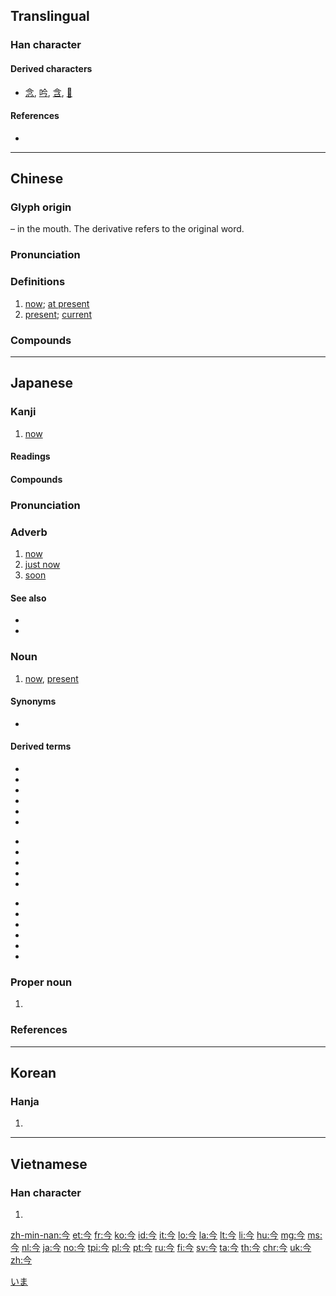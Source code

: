 {{character info/new}}
==Translingual==
{{stroke order|type=bw}}

===Han character===
{{Han char|rn=9|rad=人|as=02|sn=4|four=80207|canj=OIN|ids=}}

====Derived characters====
* [[念]], [[吟]], [[含]], [[𠍐]]

====References====
* {{Han ref|kx=0091.180|dkj=00358|dj=0194.030|hdz=10105.050|uh=4ECA|ud=20170|bh=A4B5|bd=42165}}

----

==Chinese==
{{zh-forms}}

===Glyph origin===
{{Han etyl}}
{{liushu|i}} – in the mouth. The derivative {{och-l|含}} refers to the original word.

===Pronunciation===
{{zh-pron
|m=jīn
|c=gam1
|h=pfs=kîm
|md=gĭng
|mn=kim/kin/taⁿ
|mn_note=kim - literary; kin - colloquial; taⁿ - semantic (also written as {{zh-l|旦}} or {{zh-l|當}})
|w=1jin
|mc=y
|oc=y
|cat=n,adv
}}

===Definitions===
{{zh-hanzi}}

# [[now]]; [[at present]]
# [[present]]; [[current]]

===Compounds===
{{zh-der|今天|今日|今年|今旦|不今不古|乃今|事到如今|于今|亙古亙今|今上|今不如昔|今世|今世說|今人|今來|今來古往|今兒|今兒個|今古奇觀|今古學派|今夕|今夕何夕|今夜|今後|今愁古恨|今文|今文家|今文尚書|今文經|今昔|今昔之感|今是昨非|今晚|今朝|今生|今生今世|今番|今茲|今草|今譯|今隸|今雨|今非昔比|今音|今韻|今體詩|以古方今|以古非今|來今|借古諷今|傍今|傳譽古今|其今|冠絕古今|博古知今|博古通今|博覽古今|即今|厚今薄古|厚古薄今|及今|古今|古今中外|古今兒|古今小說|古今少有|古今注|古今絕色|古往今來|古為今用|只今|如今|如今晚兒|尊古卑今|居今稽古|往古來今|從今以後|從古至今|感今懷昔|指古摘今|援古證今|撫今追昔|攀今吊古|攀今攬古|攀今比昔|攀今覽古|方今|於今|昨非今是|是古非今|時今|暨今|格古通今|泥古非今|洞鑒古今|演古勸今|為今之計|現今|當今|當今無輩|目今|知今博古|知古今兒|知往鑒今|空古絕今|競今疏古|而今|而今而後|自今|至今|茹古涵今|說今道古|說古談今|談今論古|談古說今|談古論今|論今說古|講古論今|貫穿今古|貴古賤今|貽範古今|超今冠古|超今絕古|超今越古|越古超今|迄今|透古通今|通今博古|通古博今|酌古御今|鑑古推今|隆古賤今|震古鑠今|非昔是今|頌古非今}}

----

==Japanese==

===Kanji===
{{ja-kanji|grade=2|rs=人02}}

# [[now]]

====Readings====
{{ja-readings
|goon=[[こん]] (kon)
|kanon=[[きん]] (kin)
|kun=[[いま]] (ima)
|nanori=[[な]] (na)}}

====Compounds====
{{der5
| {{ja-l|今頃}}
| {{ja-l|今時}}
| {{ja-l|今迄}}
| {{ja-l|今際}}
| {{ja-l|今一度}}
| {{ja-l|今夏}}
| {{ja-l|今回}}
| {{ja-l|今期}}
| {{ja-l|今暁}}
| {{ja-l|今月}}
| {{ja-l|今古}}
| {{ja-l|今後}}
| {{ja-l|今更}}
| {{ja-l|今国会}}
| {{ja-l|今々}}, {{ja-l|今今}}
| {{ja-l|今次}}
| {{ja-l|今秋}}
| {{ja-l|今週}}
| {{ja-l|今出来}}
| {{ja-l|今春}}
| {{ja-l|今宵}}
| {{ja-l|今尚}}
| {{ja-l|今上}}
| {{ja-l|今人}}
| {{ja-l|今世界}}
| {{ja-l|今世紀}}
| {{ja-l|今是昨非}}
| {{ja-l|今生}}
| {{ja-l|今昔}}
| {{ja-l|今川焼}}
| {{ja-l|今朝}}
| {{ja-l|今程}}
| {{ja-l|今度}}
| {{ja-l|今冬}}
| {{ja-l|今道心}}
| {{ja-l|今日|きょう|kyō}}: [[today]]
| {{ja-l|今年}}
| {{ja-l|今般}}
| {{ja-l|今晩}}
| {{ja-l|今風}}
| {{ja-l|今方}}
| {{ja-l|今明日}}
| {{ja-l|今夜}}
| {{ja-l|今夕}}
| {{ja-l|今様}}
}}

{{ja-kanjitab|いま|yomi=k}}

===Pronunciation===
{{ja-pron|yomi=k|いま|acc=1|acc_ref=DJR,NHK}}

===Adverb===
{{ja-pos|adverb|いま}}

# [[now]]
# [[just now]]
# [[soon]]

====See also====
* {{ja-r|すぐ}}
* {{ja-r|すぐ に}}

===Noun===
{{ja-noun|いま}}

# [[now]], [[present]]

====Synonyms====
* {{ja-r|現在|げんざい}}

====Derived terms====
{{der-top3}}
* {{l|ja|今が今まで}}
* {{l|ja|今ごろ}}
* {{l|ja|今し方}}
* {{l|ja|今では}}
* {{l|ja|今どき}}
* {{l|ja|今の所}}
{{der-mid3}}
* {{l|ja|今まで}}
* {{l|ja|今めかしい}}
* {{l|ja|今めかす}}
* {{l|ja|今もって}}
* {{l|ja|今や}}
{{der-mid3}}
* {{l|ja|今や遅しと}}
* {{l|ja|今一つ}}
* {{l|ja|今少し}}
* {{l|ja|今思うと}}
* {{l|ja|今直ぐ}}
* {{ja-r|中今|なかいま|the [[present]], as a [[privileged]] [[moment]] in [[eternity]]}}
{{der-bottom}}

===Proper noun===
{{ja-pos|proper|こん}}

# {{surname|sort=こん|lang=ja}}

===References===
<references/>

[[Category:Japanese basic words|いま]]

----

==Korean==

===Hanja===
{{ko-hanja|hangeul=금|eumhun=이제|rv=geum|mr=kŭm}}

# {{defn|lang=ko|sort=人02}}

----

==Vietnamese==

===Han character===
{{vi-hantu|[[kim]]|rs=人02}}

# {{defn|lang=vi|sort=人02}}

[[zh-min-nan:今]]
[[et:今]]
[[fr:今]]
[[ko:今]]
[[id:今]]
[[it:今]]
[[lo:今]]
[[la:今]]
[[lt:今]]
[[li:今]]
[[hu:今]]
[[mg:今]]
[[ms:今]]
[[nl:今]]
[[ja:今]]
[[no:今]]
[[tpi:今]]
[[pl:今]]
[[pt:今]]
[[ru:今]]
[[fi:今]]
[[sv:今]]
[[ta:今]]
[[th:今]]
[[chr:今]]
[[uk:今]]
[[zh:今]]